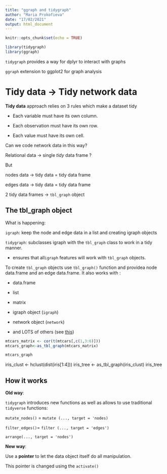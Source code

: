 ```yaml
---
title: "ggraph and tidygraph"
author: "Maria Prokofieva"
date: "17/02/2021"
output: html_document
---
```


```r
knitr::opts_chunk$set(echo = TRUE)
```

```r
library(tidygraph)
library(ggraph)
```

`tidygraph` provides a way for dplyr to interact with graphs

`ggraph` extension to ggplot2 for graph analysis

# Tidy data -> Tidy network data

**Tidy data** approach relies on 3 rules which make a dataset tidy

- Each variable must have its own column.

- Each observation must have its own row.

- Each value must have its own cell.

Can we code network data in this way?

Relational data -> single *tidy* data frame ?

But

nodes data -> tidy data = tidy data frame

edges data -> tidy data = tidy data frame

2 tidy data frames -> `tbl_graph` object

## The tbl_graph object

What is happening:

`igraph`: keep the node and edge data in a list and creating igraph objects

`tidygraph`: subclasses igraph with the `tbl_graph` class to work in a tidy manner.

- ensures that all`igraph` features will work with `tbl_graph` objects. 

To create `tbl_graph` objects use `tbl_graph()` function and providea node data.frame and an edge data.frame. It also works with : 

- data.frame

- list

- matrix 

- igraph object (`igraph`)

- network object (`network`)

- and LOTS of others (see [this](https://cran.r-project.org/web/packages/tidygraph/tidygraph.pdf))

```r
mtcars_matrix <- cor(t(mtcars[,c(1,3:6)]))
mtcars_graph<-as_tbl_graph(mtcars_matrix)

mtcars_graph
```


iris_clust <- hclust(dist(iris[1:4]))
iris_tree <- as_tbl_graph(iris_clust)
iris_tree

## How it works

**Old way**: 

`tidygraph` introduces new functions as well as allows to use traditional `tidyverse` functions:

`mutate_nodes()` = `mutate (..., target = 'nodes)`

`filter_edges()`= `filter (..., target = 'edges')`

`arrange(..., target = 'nodes') `

**New way**:

Use a **pointer**  to let the data object itself do all manipulation.

This pointer is changed using the `activate()` 

